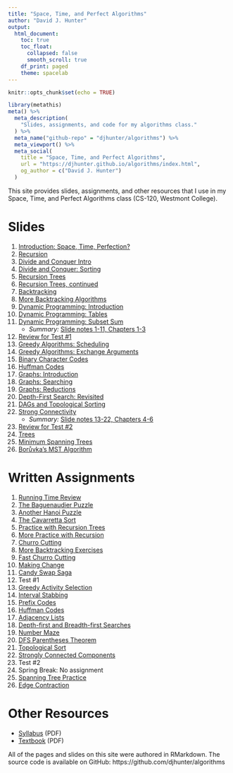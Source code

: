 ```yaml
---
title: "Space, Time, and Perfect Algorithms"
author: "David J. Hunter"
output:
  html_document:
    toc: true
    toc_float:
      collapsed: false
      smooth_scroll: true
    df_print: paged
    theme: spacelab
---
```


```r
knitr::opts_chunk$set(echo = TRUE)
```

```r
library(metathis)
meta() %>%
  meta_description(
    "Slides, assignments, and code for my algorithms class."
  ) %>%
  meta_name("github-repo" = "djhunter/algorithms") %>%
  meta_viewport() %>%
  meta_social(
    title = "Space, Time, and Perfect Algorithms",
    url = "https://djhunter.github.io/algorithms/index.html",
    og_author = c("David J. Hunter")
  )
```

This site provides slides, assignments, and other resources that I use in my Space, Time, and Perfect Algorithms class (CS-120, Westmont College).

# Slides 

1. [Introduction: Space, Time, Perfection?](slides/01intro_algorithms.html) 
2. [Recursion](slides/02recursion.html)
3. [Divide and Conquer Intro](slides/03divideandconquer.html)
4. [Divide and Conquer: Sorting](slides/04dcsorting.html)
5. [Recursion Trees](slides/05rectrees.html)
6. [Recursion Trees, continued](slides/06morerectrees.html)
7. [Backtracking](slides/07backtracking.html)
8. [More Backtracking Algorithms](slides/08backtracking2.html)
9. [Dynamic Programming: Introduction](slides/09dynprog1.html)
10. [Dynamic Programming: Tables](slides/10dynprog2.html)
11. [Dynamic Programming: Subset Sum](slides/11dynprog3.html)
    - *Summary:* [Slide notes 1-11, Chapters 1-3](slide01-11notes.html)
12. [Review for Test #1](slides/12test1review.html)
13. [Greedy Algorithms: Scheduling](slides/13greedy1.html)
14. [Greedy Algorithms: Exchange Arguments](slides/14greedy2.html)
15. [Binary Character Codes](slides/15charactercodes.html)
16. [Huffman Codes](slides/16huffman.html)
17. [Graphs: Introduction](slides/17graphs1.html)
18. [Graphs: Searching](slides/18graphs2.html)
19. [Graphs: Reductions](slides/19graphs3.html)
20. [Depth-First Search: Revisited](slides/20dfsrevisited.html)
21. [DAGs and Topological Sorting](slides/21dagtopsort.html)
22. [Strong Connectivity](slides/22strongconnect.html)
    - *Summary:* [Slide notes 13-22, Chapters 4-6](slide13-22notes.html)
23. [Review for Test #2](slides/23test2review.html)
24. [Trees](slides/24trees.html)
25. [Minimum Spanning Trees](slides/25minspantrees.html)
26. [Borůvka's MST Algorithm](slides/26boruvka.html)

# Written Assignments

1. [Running Time Review](assignments/01time.html)
2. [The Baguenaudier Puzzle](assignments/02baguenaudier.html)
3. [Another Hanoi Puzzle](assignments/03morehanoi.html)
4. [The Cavarretta Sort](assignments/04cavarrettasort.html)
5. [Practice with Recursion Trees](assignments/05rectreepractice.html)
6. [More Practice with Recursion](assignments/06morerecpractice.html)
7. [Churro Cutting](assignments/07churrocutting.html)
8. [More Backtracking Exercises](assignments/08morebacktracking.html)
9. [Fast Churro Cutting](assignments/09fastchurro.html)
10. [Making Change](assignments/10changemaking.html)
11. [Candy Swap Saga](assignments/11candyswapsaga.html)
12. Test #1
13. [Greedy Activity Selection](assignments/13greedyscheduling.html)
14. [Interval Stabbing](assignments/14intervalstabbing.html)
15. [Prefix Codes](assignments/15prefixcodes.html)
16. [Huffman Codes](assignments/16huffmancodes.html)
17. [Adjacency Lists](assignments/17adjacency.html)
18. [Depth-first and Breadth-first Searches](assignments/18dfsandbfs.html)
19. [Number Maze](assignments/19numbermaze.html)
20. [DFS Parentheses Theorem](assignments/20dfsparens.html)
21. [Topological Sort](assignments/21topsort.html)
22. [Strongly Connected Components](assignments/22scc.html)
23. Test #2
24. Spring Break: No assignment
25. [Spanning Tree Practice](assignments/25mstpractice.html)
26. [Edge Contraction](assignments/26contraction.html)

# Other Resources

- [Syllabus](tex/cs120S21.pdf) (PDF)
- [Textbook](http://jeffe.cs.illinois.edu/teaching/algorithms/book/Algorithms-JeffE.pdf) (PDF)

All of the pages and slides on this site were authored in RMarkdown. The source code is available on GitHub: https://github.com/djhunter/algorithms

